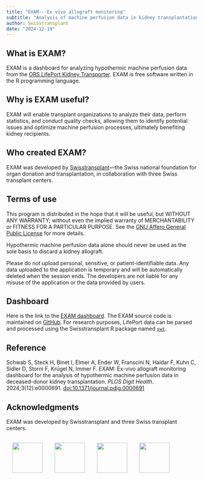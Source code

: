 ```yaml
---
title: "EXAM---Ex vivo allograft monitoring"
subtitle: "Analysis of machine perfusion data in kidney transplantation."
author: Swisstransplant
date: "2024-12-19"
---
```


## What is EXAM?

EXAM is a dashboard for analyzing hypothermic machine perfusion data from the [ORS LifePort Kidney Transporter](https://www.organ-recovery.com/lifeport-kidney-transporter/). EXAM is free software written in the R programming language.

## Why is EXAM useful?

EXAM will enable transplant organizations to analyze their data, perform statistics, and conduct quality checks, allowing them to identify potential issues and optimize machine perfusion processes, ultimately benefiting kidney recipients.

## Who created EXAM?

EXAM was developed by [Swisstransplant](https://www.swisstransplant.org/)---the Swiss national foundation for organ donation and transplantation, in collaboration with three Swiss transplant centers.

## Terms of use

This program is distributed in the hope that it will be useful, but WITHOUT ANY WARRANTY; without even the implied warranty of MERCHANTABILITY or FITNESS FOR A PARTICULAR PURPOSE. See the [GNU Affero General Public License](https://www.gnu.org/licenses/agpl-3.0.html) for more details.

::: {.callout-warning title="Important" collapse=false}
Hypothermic machine perfusion data alone should never be used as the sole basis to discard a kidney allograft.

Please do not upload personal, sensitive, or patient-identifiable data. Any data uploaded to the application is temporary and will be automatically deleted when the session ends. The developers are not liable for any misuse of the application or the data provided by users.
:::

## Dashboard

Here is the link to the [EXAM dashboard](https://swisstransplant.shinyapps.io/EXAM/). The EXAM source code is maintained on [GitHub](https://github.com/Swisstransplant/EXAM). For research purposes, LifePort data can be parsed and processed using the Swisstransplant R package named [`swt`](https://github.com/Swisstransplant/swt).

## Reference

Schwab S, Steck H, Binet I, Elmer A, Ender W, Franscini N, Haidar F, Kuhn C, Sidler D, Storni F, Krügel N, Immer F. EXAM: Ex-vivo allograft monitoring dashboard for the analysis of hypothermic machine perfusion data in deceased-donor kidney transplantation. *PLOS Digit Health*. 2024;3(12):e0000691. [doi:10.1371/journal.pdig.0000691](https://doi.org/10.1371/journal.pdig.0000691)

## Acknowledgments

EXAM was developed by Swisstransplant and three Swiss transplant centers.

![](../images/SWT_2955_2021.png){height=80 style="float:left; padding:16px"}

![](../images/HUG.png){height=80 style="float:left; padding:16px"}
![](../images/Insel.png){height=80 style="float:left; padding:16px"}
![](../images/KSSG.png){height=80 style="float:left; padding:16px"}
